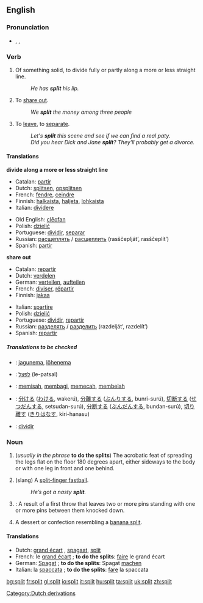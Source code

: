 {{see|Split}}
{{wikipedia|split (disambiguation)|Split}}



==English==

===Pronunciation===
*{{AHD|splĭt}}, {{IPA|/splɪt/}}, {{SAMPA|/splIt/}}

===Verb===
{{en-verb|splits|splitting|split}}

#{{transitive}} Of something solid, to divide fully or partly along a more or less straight line.
#:''He has '''split''' his lip.''
#{{transitive}} To [[share out]].
#:''We '''split''' the money among three people''
#{{slang}} To [[leave]], to [[separate]].
#:''Let's '''split''' this scene and see if we can find a real paty.''
#:''Did you hear Dick and Jane '''split'''?  They'll probably get a divorce.''

====Translations====
'''divide along a more or less straight line'''
{{top}}
*Catalan: [[partir]]
*Dutch: [[splitsen]], [[opsplitsen]]
*French: [[fendre]], [[ceindre]]
*Finnish: [[halkaista]], [[haljeta]], [[lohkaista]]
*Italian: [[dividere]]
{{mid}}
*Old English: [[cleofan|clēofan]]
*Polish: [[dzielić]]
*Portuguese: [[dividir]], [[separar]]
*Russian: [[расщеплять]] / [[расщеплить]] (rasščeplját’, rasščeplít’)
*Spanish: [[partir]]
{{bottom}}

'''share out'''
{{top}}
*Catalan: [[repartir]]
*Dutch: [[verdelen]]
*German: [[verteilen]], [[aufteilen]]
*French: [[diviser]], [[répartir]]
*Finnish: [[jakaa]]
{{mid}}
*Italian: [[spartire]]
*Polish: [[dzielić]]
*Portuguese: [[dividir]], [[repartir]]
*Russian: [[разделять]] / [[разделить]] (razdelját’, razdelít’)
*Spanish: [[repartir]]
{{bottom}}

=====Translations to be checked=====
<!--Remove this section once all of the translations below have been moved into the tables above.-->
{{checktrans}}

*{{ttbc|Estonian}}: [[jagunema]], [[lõhenema]]
*{{ttbc|Hebrew}}: [[לפצל]] (le-patsal)
*{{ttbc|Indonesian}}: [[pisah|memisah]], [[bagi|membagi]], [[pecah|memecah]], [[belah|membelah]]
*{{ttbc|Japanese}}: [[分ける]] ([[わける]], wakerú), [[分離]]する ([[ぶんり]]する, bunri-surú), [[切断]]する ([[せつだん]]する, setsudan-surú), [[分断]]する ([[ぶんだん]]する, bundan-surú), [[切り離す]] ([[きりはなす]], kiri-hanasu)
*{{ttbc|Spanish}}: [[dividir]]

===Noun===
{{en-noun}}

# (''usually in the phrase'' '''to do the splits''') The acrobatic feat of spreading the legs flat on the floor 180 degrees apart, either sideways to the body or with one leg in front and one behind.
# {{baseball}} (slang) A [[split-finger fastball]].
#: ''He’s got a nasty '''split'''.''
# {{cattag|Bowling}}: A result of a first throw that leaves two or more pins standing with one or more pins between them knocked down.
#A dessert or confection resembling a [[banana split]].

====Translations====
*Dutch: [[grand écart]] {{m}}, [[spagaat]], [[split]] {{m}}
*French: le [[grand écart]] {{m}}; '''to do the splits''': [[faire]] le grand écart
*German: [[Spagat]] {{n}}; '''to do the splits''': Spagat [[machen]]
*Italian: la [[spaccata]] {{f}}; '''to do the splits''': [[fare]] la spaccata

[[Category:Dutch derivations]]

[[bg:split]]
[[fr:split]]
[[gl:split]]
[[io:split]]
[[it:split]]
[[hu:split]]
[[ta:split]]
[[uk:split]]
[[zh:split]]